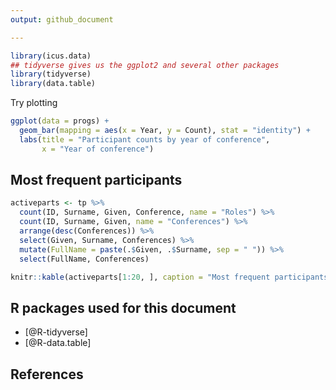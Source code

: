 ```yaml
---
output: github_document

---
```


```r
library(icus.data)
## tidyverse gives us the ggplot2 and several other packages
library(tidyverse)
library(data.table)
```

Try plotting

```r
ggplot(data = progs) +
  geom_bar(mapping = aes(x = Year, y = Count), stat = "identity") +
  labs(title = "Participant counts by year of conference",
       x = "Year of conference")
```


## Most frequent participants

```r
activeparts <- tp %>%
  count(ID, Surname, Given, Conference, name = "Roles") %>%
  count(ID, Surname, Given, name = "Conferences") %>%
  arrange(desc(Conferences)) %>%
  select(Given, Surname, Conferences) %>%
  mutate(FullName = paste(.$Given, .$Surname, sep = " ")) %>%
  select(FullName, Conferences)

knitr::kable(activeparts[1:20, ], caption = "Most frequent participants")
```

## R packages used for this document

* [@R-tidyverse]
* [@R-data.table]

## References
